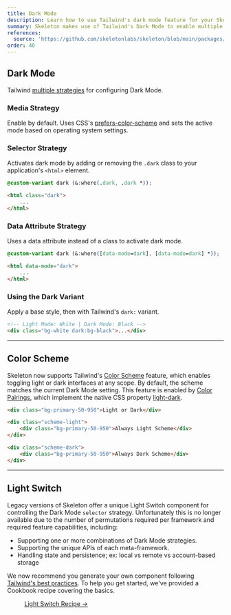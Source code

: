 ```yaml
---
title: Dark Mode
description: Learn how to use Tailwind's dark mode feature for your Skeleton project.
summary: Skeleton makes use of Tailwind's Dark Mode to enable multiple strategies to control the overall app or page mode, as well as Color Scheme to selectively toggle light or dark interfaces at any scope.
references:
  source: 'https://github.com/skeletonlabs/skeleton/blob/main/packages/skeleton/src/base/globals.css'
order: 40
---
```



## Dark Mode

Tailwind [multiple strategies](https://tailwindcss.com/docs/dark-mode) for configuring Dark Mode.

### Media Strategy

Enable by default. Uses CSS's [prefers-color-scheme](https://developer.mozilla.org/en-US/docs/Web/CSS/@media/prefers-color-scheme) and sets the active mode based on operating system settings.

### Selector Strategy

Activates dark mode by adding or removing the `.dark` class to your application's `<html>` element.

```css title="app.css"
@custom-variant dark (&:where(.dark, .dark *));
```

```html title="app.html"
<html class="dark">
	...
</html>
```

### Data Attribute Strategy

Uses a data attribute instead of a class to activate dark mode.

```css title="app.css"
@custom-variant dark (&:where([data-mode=dark], [data-mode=dark] *));
```

```html title="app.html"
<html data-mode="dark">
	...
</html>
```

### Using the Dark Variant

Apply a base style, then with Tailwind's `dark:` variant.

```html title="app.html"
<!-- Light Mode: White | Dark Mode: Black -->
<div class="bg-white dark:bg-black">...</div>
```

---

## Color Scheme

Skeleton now supports Tailwind's [Color Scheme](https://tailwindcss.com/docs/color-scheme) feature, which enables toggling light or dark interfaces at any scope. By default, the scheme matches the current Dark Mode setting. This feature is enabled by [Color Pairings](/docs/design/colors#color-pairings), which implement the native CSS property [light-dark](https://developer.mozilla.org/en-US/docs/Web/CSS/color_value/light-dark).

```html
<div class="bg-primary-50-950">Light or Dark</div>

<div class="scheme-light">
	<div class="bg-primary-50-950">Always Light Scheme</div>
</div>

<div class="scheme-dark">
	<div class="bg-primary-50-950">Always Dark Scheme</div>
</div>
```

---

## Light Switch

Legacy versions of Skeleton offer a unique Light Switch component for controlling the Dark Mode `selector` strategy. Unfortunately this is no longer available due to the number of permutations required per framework and required feature capabilities, including:

- Supporting one or more combinations of Dark Mode strategies.
- Supporting the unique APIs of each meta-framework.
- Handling state and persistence; ex: local vs remote vs account-based storage

We now recommend you generate your own component following [Tailwind's best practices](https://tailwindcss.com/docs/dark-mode). To help you get started, we've provided a Cookbook recipe covering the basics.

<figure class="linker bg-noise">
	<a class="btn preset-filled" href={getRelativeDocsUrl(props.Astro, 'guides/cookbook/light-switch')}>
		Light Switch Recipe &rarr;
	</a>
</figure>
